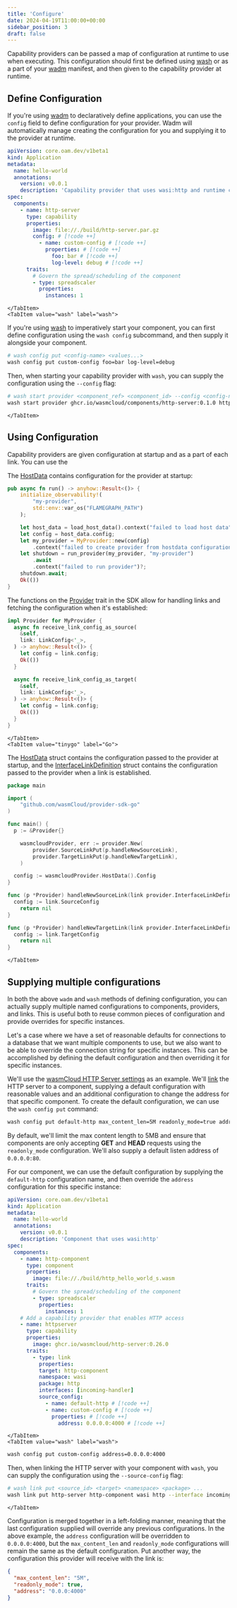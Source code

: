 ```yaml
---
title: 'Configure'
date: 2024-04-19T11:00:00+00:00
sidebar_position: 3
draft: false
---
```



Capability providers can be passed a map of configuration at runtime to use when executing. This configuration should first be defined using [wash](/docs/ecosystem/wash/) or as a part of your [wadm](/docs/ecosystem/wadm/) manifest, and then given to the capability provider at runtime.

## Define Configuration

<Tabs groupId="tool" queryString>
    <TabItem value="wadm" label="wadm" default>

If you're using [wadm](/docs/ecosystem/wadm/) to declaratively define applications, you can use the `config` field to define configuration for your provider. Wadm will automatically manage creating the configuration for you and supplying it to the provider at runtime.

```yaml
apiVersion: core.oam.dev/v1beta1
kind: Application
metadata:
  name: hello-world
  annotations:
    version: v0.0.1
    description: 'Capability provider that uses wasi:http and runtime configuration'
spec:
  components:
    - name: http-server
      type: capability
      properties:
        image: file://./build/http-server.par.gz
        config: # [!code ++]
          - name: custom-config # [!code ++]
            properties: # [!code ++]
              foo: bar # [!code ++]
              log-level: debug # [!code ++]
      traits:
        # Govern the spread/scheduling of the component
        - type: spreadscaler
          properties:
            instances: 1
```

    </TabItem>
    <TabItem value="wash" label="wash">

If you're using [wash](/docs/ecosystem/wash/) to imperatively start your component, you can first define configuration using the `wash config` subcommand, and then supply it alongside your component.

```bash
# wash config put <config-name> <values...>
wash config put custom-config foo=bar log-level=debug
```

Then, when starting your capability provider with `wash`, you can supply the configuration using the `--config` flag:

```bash
# wash start provider <component_ref> <component_id> --config <config-name>
wash start provider ghcr.io/wasmcloud/components/http-server:0.1.0 http-server --config custom-config
```

    </TabItem>

</Tabs>

## Using Configuration

Capability providers are given configuration at startup and as a part of each link. You can use the

<Tabs groupId="lang" queryString>
    <TabItem value="rust" label="Rust" default>

The [HostData](https://docs.rs/wasmcloud-provider-sdk/0.8.0/wasmcloud_provider_sdk/struct.HostData.html) contains configuration for the provider at startup:

```rust
pub async fn run() -> anyhow::Result<()> {
    initialize_observability!(
        "my-provider",
        std::env::var_os("FLAMEGRAPH_PATH")
    );

    let host_data = load_host_data().context("failed to load host data")?;
    let config = host_data.config;
    let my_provider = MyProvider::new(config)
        .context("failed to create provider from hostdata configuration")?;
    let shutdown = run_provider(my_provider, "my-provider")
        .await
        .context("failed to run provider")?;
    shutdown.await;
    Ok(())
}
```

The functions on the [Provider](https://docs.rs/wasmcloud-provider-sdk/0.8.0/wasmcloud_provider_sdk/trait.Provider.html) trait in the SDK allow for handling links and fetching the configuration when it's established:

```rust
impl Provider for MyProvider {
  async fn receive_link_config_as_source(
    &self,
    link: LinkConfig<'_>,
  ) -> anyhow::Result<()> {
    let config = link.config;
    Ok(())
  }

  async fn receive_link_config_as_target(
    &self,
    link: LinkConfig<'_>,
  ) -> anyhow::Result<()> {
    let config = link.config;
    Ok(())
  }
}

```

    </TabItem>
    <TabItem value="tinygo" label="Go">

The [HostData](https://github.com/wasmCloud/provider-sdk-go/blob/main/host.go#L21) struct contains the configuration passed to the provider at startup, and the [InterfaceLinkDefinition](https://github.com/wasmCloud/provider-sdk-go/blob/main/link.go#L20) struct contains the configuration passed to the provider when a link is established.

```go
package main

import (
	"github.com/wasmCloud/provider-sdk-go"
)

func main() {
  p := &Provider{}

	wasmcloudProvider, err := provider.New(
		provider.SourceLinkPut(p.handleNewSourceLink),
		provider.TargetLinkPut(p.handleNewTargetLink),
	)

  config := wasmcloudProvider.HostData().Config
}

func (p *Provider) handleNewSourceLink(link provider.InterfaceLinkDefinition) error {
  config := link.SourceConfig
	return nil
}

func (p *Provider) handleNewTargetLink(link provider.InterfaceLinkDefinition) error {
  config := link.TargetConfig
	return nil
}
```

    </TabItem>

</Tabs>

## Supplying multiple configurations

In both the above `wadm` and `wash` methods of defining configuration, you can actually supply multiple named configurations to components, providers, and links. This is useful both to reuse common pieces of configuration and provide overrides for specific instances.

Let's a case where we have a set of reasonable defaults for connections to a database that we want multiple components to use, but we also want to be able to override the connection string for specific instances. This can be accomplished by defining the default configuration and then overriding it for specific instances.

We'll use the [wasmCloud HTTP Server settings](https://github.com/wasmCloud/wasmCloud/blob/main/crates/provider-http-server/settings.md) as an example. We'll [link](/docs/concepts/linking-components/) the HTTP server to a component, supplying a default configuration with reasonable values and an additional configuration to change the address for that specific component. To create the default configuration, we can use the `wash config put` command:

```bash
wash config put default-http max_content_len=5M readonly_mode=true address=0.0.0.0:80
```

By default, we'll limit the max content length to 5MB and ensure that components are only accepting **GET** and **HEAD** requests using the `readonly_mode` configuration. We'll also supply a default listen address of `0.0.0.0:80`.

For our component, we can use the default configuration by supplying the `default-http` configuration name, and then override the `address` configuration for this specific instance:

<Tabs groupId="tool" queryString>
    <TabItem value="wadm" label="wadm" default>

```yaml
apiVersion: core.oam.dev/v1beta1
kind: Application
metadata:
  name: hello-world
  annotations:
    version: v0.0.1
    description: 'Component that uses wasi:http'
spec:
  components:
    - name: http-component
      type: component
      properties:
        image: file://./build/http_hello_world_s.wasm
      traits:
        # Govern the spread/scheduling of the component
        - type: spreadscaler
          properties:
            instances: 1
    # Add a capability provider that enables HTTP access
    - name: httpserver
      type: capability
      properties:
        image: ghcr.io/wasmcloud/http-server:0.26.0
      traits:
        - type: link
          properties:
          target: http-component
          namespace: wasi
          package: http
          interfaces: [incoming-handler]
          source_config:
            - name: default-http # [!code ++]
            - name: custom-config # [!code ++]
              properties: # [!code ++]
                address: 0.0.0.0:4000 # [!code ++]
```

    </TabItem>
    <TabItem value="wash" label="wash">

```bash
wash config put custom-config address=0.0.0.0:4000
```

Then, when linking the HTTP server with your component with `wash`, you can supply the configuration using the `--source-config` flag:

```bash
# wash link put <source_id> <target> <namespace> <package> ...
wash link put http-server http-component wasi http --interface incoming-handler --source-config default-http --source-config custom-config
```

    </TabItem>

</Tabs>

Configuration is merged together in a left-folding manner, meaning that the last configuration supplied will override any previous configurations. In the above example, the `address` configuration will be overridden to `0.0.0.0:4000`, but the `max_content_len` and `readonly_mode` configurations will remain the same as the default configuration. Put another way, the configuration this provider will receive with the link is:

```json
{
  "max_content_len": "5M",
  "readonly_mode": true,
  "address": "0.0.0:4000"
}
```
